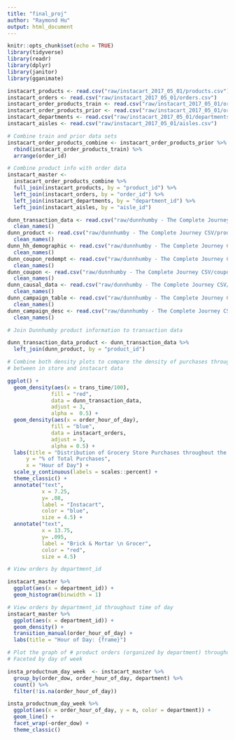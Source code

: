 ```yaml
---
title: "final_proj"
author: "Raymond Hu"
output: html_document
---
```


```r
knitr::opts_chunk$set(echo = TRUE)
library(tidyverse)
library(readr)
library(dplyr)
library(janitor)
library(gganimate)
```

```r
instacart_products <- read.csv("raw/instacart_2017_05_01/products.csv")
instacart_orders <- read.csv("raw/instacart_2017_05_01/orders.csv")
instacart_order_products_train <- read.csv("raw/instacart_2017_05_01/order_products__train.csv")
instacart_order_products_prior <- read.csv("raw/instacart_2017_05_01/order_products__prior.csv")
instacart_departments <- read.csv("raw/instacart_2017_05_01/departments.csv")
instacart_aisles <- read.csv("raw/instacart_2017_05_01/aisles.csv")
```

```r
# Combine train and prior data sets
instacart_order_products_combine <- instacart_order_products_prior %>% 
  rbind(instacart_order_products_train) %>% 
  arrange(order_id)

# Combine product info with order data
instacart_master <- 
  instacart_order_products_combine %>% 
  full_join(instacart_products, by = "product_id") %>% 
  left_join(instacart_orders, by = "order_id") %>% 
  left_join(instacart_departments, by = "department_id") %>% 
  left_join(instacart_aisles, by = "aisle_id")

```

```r
dunn_transaction_data <- read.csv("raw/dunnhumby - The Complete Journey CSV/transaction_data.csv") %>% 
  clean_names()
dunn_product <- read.csv("raw/dunnhumby - The Complete Journey CSV/product.csv") %>% 
  clean_names()
dunn_hh_demographic <- read.csv("raw/dunnhumby - The Complete Journey CSV/hh_demographic.csv") %>% 
  clean_names()
dunn_coupon_redempt <- read.csv("raw/dunnhumby - The Complete Journey CSV/coupon_redempt.csv") %>% 
  clean_names()
dunn_coupon <- read.csv("raw/dunnhumby - The Complete Journey CSV/coupon.csv") %>% 
  clean_names()
dunn_causal_data <- read.csv("raw/dunnhumby - The Complete Journey CSV/causal_data.csv") %>% 
  clean_names()
dunn_campaign_table <- read.csv("raw/dunnhumby - The Complete Journey CSV/campaign_table.csv") %>% 
  clean_names()
dunn_campaign_desc <- read.csv("raw/dunnhumby - The Complete Journey CSV/campaign_desc.csv") %>% 
  clean_names()
```


```r
# Join Dunnhumby product information to transaction data

dunn_transaction_data_product <- dunn_transaction_data %>% 
  left_join(dunn_product, by = "product_id")

# Combine both density plots to compare the density of purchases through the day
# between in store and instacart data

ggplot() +
  geom_density(aes(x = trans_time/100), 
              fill = "red", 
              data = dunn_transaction_data, 
              adjust = 3, 
              alpha =  0.5) +
  geom_density(aes(x = order_hour_of_day), 
              fill = "blue", 
              data = instacart_orders, 
              adjust = 3, 
              alpha = 0.5) +
  labs(title = "Distribution of Grocery Store Purchases throughout the Day",
      y = "% of Total Purchases",
      x = "Hour of Day") +
  scale_y_continuous(labels = scales::percent) +
  theme_classic() +
  annotate("text", 
           x = 7.25, 
           y= .08, 
           label = "Instacart", 
           color = "blue", 
           size = 4.5) +
  annotate("text", 
           x = 13.75, 
           y= .095, 
           label = "Brick & Mortar \n Grocer", 
           color = "red", 
           size = 4.5) 

```

```r

# View orders by department_id

instacart_master %>% 
  ggplot(aes(x = department_id)) +
  geom_histogram(binwidth = 1)

# View orders by department_id throughout time of day
instacart_master %>% 
  ggplot(aes(x = department_id)) +
  geom_density() +
  transition_manual(order_hour_of_day) +
  labs(title = "Hour of Day: {frame}")

```

```r

# Plot the graph of # product orders (organized by department) throughout the time of day, with a reveal animation over time of day
# Faceted by day of week

insta_productnum_day_week  <- instacart_master %>% 
  group_by(order_dow, order_hour_of_day, department) %>% 
  count() %>% 
  filter(!is.na(order_hour_of_day))

insta_productnum_day_week %>% 
  ggplot(aes(x = order_hour_of_day, y = n, color = department)) +
  geom_line() +
  facet_wrap(~order_dow) +
  theme_classic()

```


